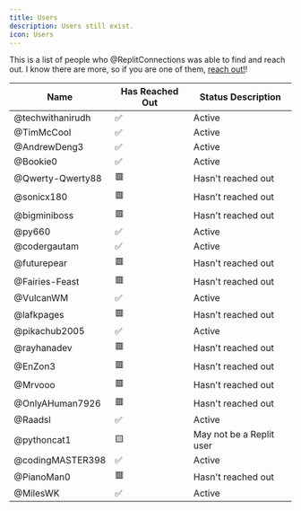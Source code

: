 ```yaml
---
title: Users
description: Users still exist.
icon: Users
---
```


This is a list of people who @ReplitConnections was able to find and reach out. I know there are more, so if you are one of them, [reach out!](https://github.com/ReplitConnections/ReplitConnections/discussions/1)!

| Name             | Has Reached Out | Status Description       |
| ---------------- | --------------- | ------------------------ |
| @techwithanirudh | ✅              | Active                   |
| @TimMcCool       | ✅              | Active                   |
| @AndrewDeng3     | ✅              | Active                   |
| @Bookie0         | ✅              | Active                   |
| @Qwerty-Qwerty88 | 🟥              | Hasn't reached out       |
| @sonicx180       | 🟥              | Hasn't reached out       |
| @bigminiboss     | 🟥              | Hasn't reached out       |
| @py660           | ✅              | Active                   |
| @codergautam     | ✅              | Active                   |
| @futurepear      | 🟥              | Hasn't reached out       |
| @Fairies-Feast   | 🟥              | Hasn't reached out       |
| @VulcanWM        | ✅              | Active                   |
| @lafkpages       | 🟥              | Hasn't reached out       |
| @pikachub2005    | ✅              | Active                   |
| @rayhanadev      | 🟥              | Hasn't reached out       |
| @EnZon3          | 🟥              | Hasn't reached out       |
| @Mrvooo          | 🟥              | Hasn't reached out       |
| @OnlyAHuman7926  | 🟥              | Hasn't reached out       |
| @Raadsl          | ✅              | Active                   |
| @pythoncat1      | 🟨              | May not be a Replit user |
| @codingMASTER398 | ✅              | Active                   |
| @PianoMan0       | 🟥              | Hasn't reached out       |
| @MilesWK         | ✅              | Active                   |
